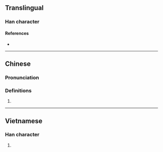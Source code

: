 {{character info/new}}
==Translingual==

===Han character===
{{Han char|rn=75|rad=木|as=13|sn=17|four=|canj=DJJJ|ids=⿰木幹}}

====References====
* {{Han ref|kx=0556.200|dkj=15652|dj=0945.350|hdz=21299.100|uh=6A8A|ud=27274}}

----

==Chinese==
{{zh-forms}}

===Pronunciation===
{{zh-pron
|m=gàn
|c=gon1
|mc=y
|oc=y
|cat=
}}

===Definitions===
{{zh-hanzi}}

# {{rfdef|lang=zh}}

----

==Vietnamese==

===Han character===
{{vi-hantu|rs=木13|[[gán]], [[cán]]}}

# {{defn|lang=vi|sort=木13}}